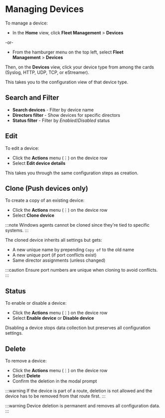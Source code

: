 # Managing Devices

To manage a device:

- In the **Home** view, click **Fleet Management**&nbsp;>&nbsp;**Devices**

-or-

- From the hamburger menu on the top left, select **Fleet Management**&nbsp;>&nbsp;**Devices**

Then, on the **Devices** view, click your device type from among the cards (Syslog, HTTP, UDP, TCP, or eStreamer).

This takes you to the configuration view of that device type.

## Search and Filter

- **Search devices** - Filter by device name
- **Directors filter** - Show devices for specific directors
- **Status filter** - Filter by _Enabled_/_Disabled_ status

## Edit

To edit a device:

- Click the **Actions** menu (&#x22EE;) on the device row
- Select **Edit device details**

This takes you through the same configuration steps as creation.

## Clone (Push devices only)

To create a copy of an existing device:

- Click the **Actions** menu (&#x22EE;) on the device row
- Select **Clone device**

:::note
Windows agents cannot be cloned since they're tied to specific systems.
:::

The cloned device inherits all settings but gets:

- A new unique name by prepending `Copy of` to the old name
- A new unique port (if port conflicts exist)
- Same director assignments (unless changed)

:::caution
Ensure port numbers are unique when cloning to avoid conflicts.
:::

## Status

To enable or disable a device:

- Click the **Actions** menu (&#x22EE;) on the device row
- Select **Enable device** or **Disable device**

Disabling a device stops data collection but preserves all configuration settings.

## Delete

To remove a device:

- Click the **Actions** menu (&#x22EE;) on the device row  
- Select **Delete**
- Confirm the deletion in the modal prompt

:::warning
If the device is part of a route, deletion is not allowed and the device has to be removed from that route first.
:::

:::warning
Device deletion is permanent and removes all configuration data.
:::
